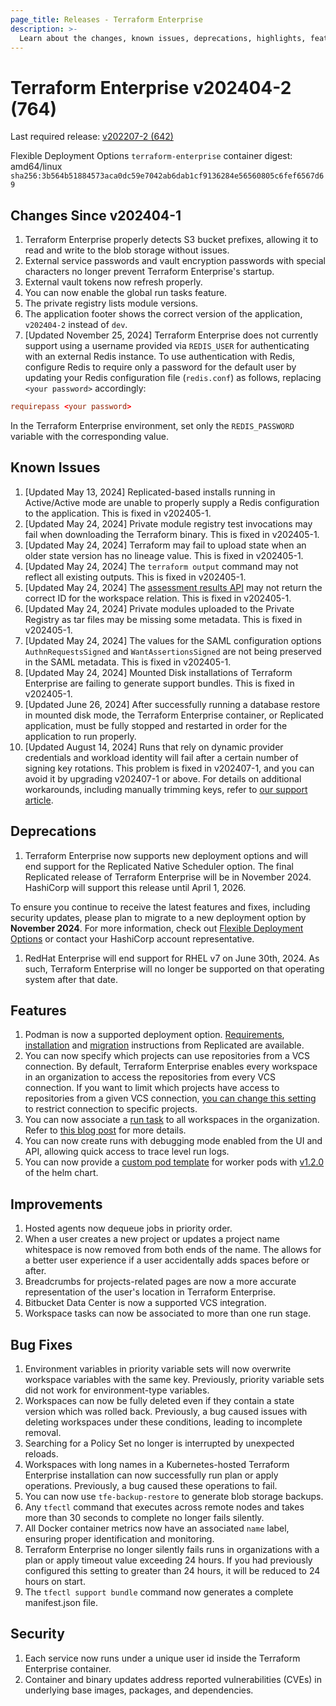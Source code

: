 ```yaml
---
page_title: Releases - Terraform Enterprise
description: >-
  Learn about the changes, known issues, deprecations, highlights, features, improvements, bug fixes, and security fixes for the v202404-2 (764) release.
---
```


# Terraform Enterprise v202404-2 (764)

Last required release: [v202207-2 (642)](/terraform/enterprise/releases/2022/v202207-2)

Flexible Deployment Options `terraform-enterprise` container digest: amd64/linux `sha256:3b564b51884573aca0dc59e7042ab6dab1cf9136284e56560805c6fef6567d69`

## Changes Since v202404-1
1. Terraform Enterprise properly detects S3 bucket prefixes, allowing it to read and write to the blob storage without issues.
1. External service passwords and vault encryption passwords with special characters no longer prevent Terraform Enterprise's startup.
1. External vault tokens now refresh properly. 
1. You can now enable the global run tasks feature.
1. The private registry lists module versions.
1. The application footer shows the correct version of the application, `v202404-2` instead of `dev`.
2. [Updated November 25, 2024] Terraform Enterprise does not currently support using a username provided via `REDIS_USER` for authenticating with an external Redis instance.
To use authentication with Redis, configure Redis to require only a password for the default user by updating your Redis configuration file (`redis.conf`) as follows, replacing `<your password>` accordingly:
```redis.conf
requirepass <your password>
```
In the Terraform Enterprise environment, set only the `REDIS_PASSWORD` variable with the corresponding value.

## Known Issues

1. [Updated May 13, 2024] Replicated-based installs running in Active/Active mode are unable to properly supply a Redis configuration to the application. This is fixed in v202405-1.
1. [Updated May 24, 2024] Private module registry test invocations may fail when downloading the Terraform binary. This is fixed in v202405-1.
1. [Updated May 24, 2024] Terraform may fail to upload state when an older state version has no lineage value. This is fixed in v202405-1.
1. [Updated May 24, 2024] The `terraform output` command may not reflect all existing outputs. This is fixed in v202405-1.
1. [Updated May 24, 2024] The [assessment results API](https://developer.hashicorp.com/terraform/cloud-docs/api-docs/assessment-results) may not return the correct ID for the workspace relation. This is fixed in v202405-1.
1. [Updated May 24, 2024] Private modules uploaded to the Private Registry as tar files may be missing some metadata. This is fixed in v202405-1.
1. [Updated May 24, 2024] The values for the SAML configuration options `AuthnRequestsSigned` and `WantAssertionsSigned` are not being preserved in the SAML metadata. This is fixed in v202405-1.
1. [Updated May 24, 2024] Mounted Disk installations of Terraform Enterprise are failing to generate support bundles. This is fixed in v202405-1.
1. [Updated June 26, 2024] After successfully running a database restore in mounted disk mode, the Terraform Enterprise container, or Replicated application, must be fully stopped and restarted in order for the application to run properly.
1. [Updated August 14, 2024] Runs that rely on dynamic provider credentials and workload identity will fail after a certain number of signing key rotations. This problem is fixed in v202407-1, and you can avoid it by upgrading v202407-1 or above. For details on additional workarounds, including manually trimming keys, refer to [our support article](https://support.hashicorp.com/hc/en-us/articles/31715716966419-Issue-with-OIDC-Vault-key-rotation-mechanism-to-incorrectly-identify-the-newest-signing-key).



## Deprecations

1. Terraform Enterprise now supports new deployment options and will end support for the Replicated Native Scheduler option. The final Replicated release of Terraform Enterprise will be in November 2024. HashiCorp will support this release until April 1, 2026.

  To ensure you continue to receive the latest features and fixes, including security updates, please plan to migrate to a new deployment option by **November 2024**. For more information, check out [Flexible Deployment Options](/terraform/enterprise/flexible-deployments/) or contact your HashiCorp account representative.
1. RedHat Enterprise will end support for RHEL v7 on June 30th, 2024. As such, Terraform Enterprise will no longer be supported on that operating system after that date.

## Features

1. Podman is now a supported deployment option. [Requirements](/terraform/enterprise/flexible-deployments/install/podman/requirements), [installation](/terraform/enterprise/flexible-deployments/install/podman/install) and [migration](/terraform/enterprise/replicated/replicated-migration#migrate-to-podman) instructions from Replicated are available. 
1. You can now specify which projects can use repositories from a VCS connection. By default, Terraform Enterprise enables every workspace in an organization to access the repositories from every VCS connection. If you want to limit which projects have access to repositories from a given VCS connection, [you can change this setting](https://www.hashicorp.com/blog/terraform-cloud-improves-visibility-and-control-for-projects) to restrict connection to specific projects.
1. You can now associate a [run task](/terraform/cloud-docs/integrations/run-tasks) to all workspaces in the organization. Refer to [this blog post](https://www.hashicorp.com/blog/terraform-cloud-unveils-new-run-task-workflow-enhancements) for more details.
1. You can now create runs with debugging mode enabled from the UI and API, allowing quick access to trace level run logs.
1. You can now provide a [custom pod template](https://github.com/hashicorp/terraform-enterprise-helm/blob/main/values.yaml#L161-L168) for worker pods with [v1.2.0](https://github.com/hashicorp/terraform-enterprise-helm/releases/tag/v1.2.0) of the helm chart.

## Improvements

1. Hosted agents now dequeue jobs in priority order.
1. When a user creates a new project or updates a project name whitespace is now removed from both ends of the name. The allows for a better user experience if a user accidentally adds spaces before or after.
1. Breadcrumbs for projects-related pages are now a more accurate representation of the user's location in Terraform Enterprise.
1. Bitbucket Data Center is now a supported VCS integration.
1. Workspace tasks can now be associated to more than one run stage.

## Bug Fixes

1. Environment variables in priority variable sets will now overwrite workspace variables with the same key. Previously, priority variable sets did not work for environment-type variables.
1. Workspaces can now be fully deleted even if they contain a state version which was rolled back. Previously, a bug caused issues with deleting workspaces under these conditions, leading to incomplete removal.
1. Searching for a Policy Set no longer is interrupted by unexpected reloads.
1. Workspaces with long names in a Kubernetes-hosted Terraform Enterprise installation can now successfully run plan or apply operations. Previously, a bug caused these operations to fail. 
1. You can now use `tfe-backup-restore` to generate blob storage backups.
1. Any `tfectl` command that executes across remote nodes and takes more than 30 seconds to complete no longer fails silently.
1. All Docker container metrics now have an associated `name` label, ensuring proper identification and monitoring.
1. Terraform Enterprise no longer silently fails runs in organizations with a plan or apply timeout value exceeding 24 hours. If you had previously configured this setting to greater than 24 hours, it will be reduced to 24 hours on start.
1. The `tfectl support bundle` command now generates a complete manifest.json file.

## Security

1. Each service now runs under a unique user id inside the Terraform Enterprise container.
1. Container and binary updates address reported vulnerabilities (CVEs) in underlying base images, packages, and dependencies.
